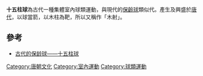 '''十五柱球'''為古代一種集體室內球類運動，與現代的[[保齡球|保齡球]]類似代。產生及興盛於[[唐代|唐代]]，以球當箭，以木柱為靶，所以又稱作「木射」。

==參考==
*[https://web.archive.org/web/20160308044948/http://www.sdmuseum.com/lx_show.aspx?id=1791&cid=59 古代的保龄球——十五柱球]
[[Category:唐朝文化|Category:唐朝文化]]
[[Category:室內運動|Category:室內運動]]
[[Category:球類運動|Category:球類運動]]